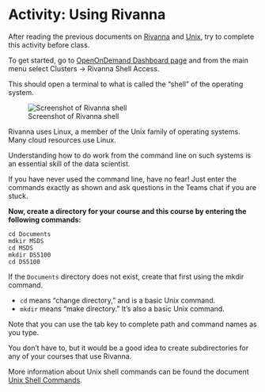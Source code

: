 # Activity: Using Rivanna

After reading the previous documents on [Rivanna](../../topics/rivanna.qmd) and [Unix](../../topics/unix.qmd), try to complete this activity before class. 

To get started, go to [OpenOnDemand Dashboard page](https://rivanna-portal.hpc.virginia.edu/pun/sys/dashboard) and from the main menu select Clusters → Rivanna Shell Access.

This should open a terminal to what is called the "shell" of the operating system.

![Screenshot of Rivanna shell](../topics/media/107383064.png)

Rivanna uses Linux, a member of the Unix family of operating systems. Many cloud resources use Linux.

Understanding how to do work from the command line on such systems is an essential skill of the data scientist.

If you have never used the command line, have no fear! Just enter the commands exactly as shown and ask questions in the Teams chat if you are stuck.

**Now, create a directory for your course and this course by entering the following commands:**

```
cd Documents 
mdkir MSDS 
cd MSDS 
mkdir DS5100 
cd DS5100
```

If the `Documents` directory does not exist, create that first using the mkdir command. 

* `cd`  means "change directory," and is a basic Unix command.
* `mkdir` means "make directory." It's also a basic Unix command.

Note that you can use the tab key to complete path and command names as you type.

You don't have to, but it would be a good idea to create subdirectories for any of your courses that use Rivanna.

More information about Unix shell commands can be found the document [Unix Shell Commands](../../topics/unix.qmd).